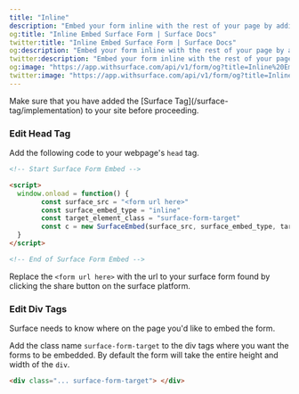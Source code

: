 ```yaml
---
title: "Inline"
description: "Embed your form inline with the rest of your page by adding scripts to your head tag and class names to the div elements where you want to embed your script"
og:title: "Inline Embed Surface Form | Surface Docs"
twitter:title: "Inline Embed Surface Form | Surface Docs"
og:description: "Embed your form inline with the rest of your page by adding scripts to your head tag and class names to the div elements where you want to embed your script"
twitter:description: "Embed your form inline with the rest of your page by adding scripts to your head tag and class names to the div elements where you want to embed your script"
og:image: "https://app.withsurface.com/api/v1/form/og?title=Inline%20Embed%20Surface%20Form"
twitter:image: "https://app.withsurface.com/api/v1/form/og?title=Inline%20Embed%20Surface%20Form"
---
```


<Warning icon="lightbulb">
  Make sure that you have added the [Surface Tag](/surface-tag/implementation) to your site before proceeding.
</Warning>


### Edit Head Tag

Add the following code to your webpage's `head` tag.

```HTML
<!-- Start Surface Form Embed -->

<script>
  window.onload = function() {
		const surface_src = "<form url here>"
		const surface_embed_type = "inline"
		const target_element_class = "surface-form-target"
		const c = new SurfaceEmbed(surface_src, surface_embed_type, target_element_class)
  }
</script>

<!-- End of Surface Form Embed -->
```

Replace the `<form url here>` with the url to your surface form found by clicking the share button on the surface platform.

### Edit Div Tags

Surface needs to know where on the page you'd like to embed the form.

Add the class name `surface-form-target` to the div tags where you want the forms to be embedded. By default the form will take the entire height and width of the `div`.

```HTML
<div class="... surface-form-target"> </div>
```

